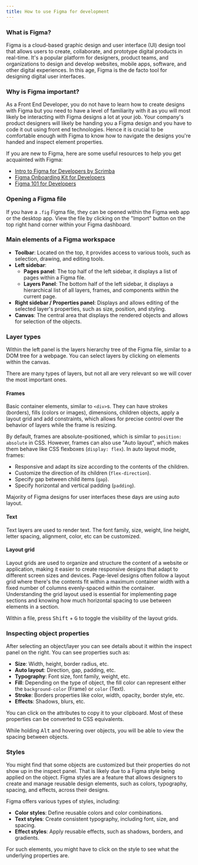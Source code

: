 ```yaml
---
title: How to use Figma for development
---
```


### What is Figma?

Figma is a cloud-based graphic design and user interface (UI) design tool that allows users to create, collaborate, and prototype digital products in real-time. It's a popular platform for designers, product teams, and organizations to design and develop websites, mobile apps, software, and other digital experiences. In this age, Figma is the de facto tool for designing digital user interfaces.

### Why is Figma important?

As a Front End Developer, you do not have to learn how to create designs with Figma but you need to have a level of familiarity with it as you will most likely be interacting with Figma designs a lot at your job. Your company's product designers will likely be handing you a Figma design and you have to code it out using front end technologies. Hence it is crucial to be comfortable enough with Figma to know how to navigate the designs you're handed and inspect element properties.

If you are new to Figma, here are some useful resources to help you get acquainted with Figma:

- [Intro to Figma for Developers by Scrimba](https://www.youtube.com/watch?v=fZ-OU_7aBv4)
- [Figma Onboarding Kit for Developers](https://www.figma.com/community/file/1202517341060356377)
- [Figma 101 for Developers](https://www.figma.com/community/file/1199577674592933191)

### Opening a Figma file

If you have a `.fig` Figma file, they can be opened within the Figma web app or the desktop app. View the file by clicking on the "Import" button on the top right hand corner within your Figma dashboard.

### Main elements of a Figma workspace

- **Toolbar**: Located on the top, it provides access to various tools, such as selection, drawing, and editing tools.
- **Left sidebar**:
  - **Pages panel**: The top half of the left sidebar, it displays a list of pages within a Figma file.
  - **Layers Panel**: The bottom half of the left sidebar, it displays a hierarchical list of all layers, frames, and components within the current page.
- **Right sidebar / Properties panel**: Displays and allows editing of the selected layer's properties, such as size, position, and styling.
- **Canvas**: The central area that displays the rendered objects and allows for selection of the objects.

### Layer types

Within the left panel is the layers hierarchy tree of the Figma file, similar to a DOM tree for a webpage. You can select layers by clicking on elements within the canvas.

There are many types of layers, but not all are very relevant so we will cover the most important ones.

#### Frames

Basic container elements, similar to `<div>`s. They can have strokes (borders), fills (colors or images), dimensions, children objects, apply a layout grid and add constraints, which allows for precise control over the behavior of layers while the frame is resizing.

By default, frames are absolute-positioned, which is similar to `position: absolute` in CSS. However, frames can also use "Auto layout", which makes them behave like CSS flexboxes (`display: flex`). In auto layout mode, frames:

- Responsive and adapt its size according to the contents of the children.
- Customize the direction of its children (`flex-direction`).
- Specify gap between child items (`gap`).
- Specify horizontal and vertical padding (`padding`).

Majority of Figma designs for user interfaces these days are using auto layout.

#### Text

Text layers are used to render text. The font family, size, weight, line height, letter spacing, alignment, color, etc can be customized.

#### Layout grid

Layout grids are used to organize and structure the content of a website or application, making it easier to create responsive designs that adapt to different screen sizes and devices. Page-level designs often follow a layout grid where there's the contents fit within a maximum container width with a fixed number of columns evenly-spaced within the container. Understanding the grid layout used is essential for implementing page sections and knowing how much horizontal spacing to use between elements in a section.

Within a file, press <kbd>Shift</kbd> + <kbd>G</kbd> to toggle the visibility of the layout grids.

### Inspecting object properties

After selecting an object/layer you can see details about it within the inspect panel on the right. You can see properties such as:

- **Size**: Width, height, border radius, etc.
- **Auto layout**: Direction, gap, padding, etc.
- **Typography**: Font size, font family, weight, etc.
- **Fill**: Depending on the type of object, the fill color can represent either the `background-color` (Frame) or `color` (Text).
- **Stroke**: Borders properties like color, width, opacity, border style, etc.
- **Effects**: Shadows, blurs, etc.

You can click on the attributes to copy it to your clipboard. Most of these properties can be converted to CSS equivalents.

While holding <kbd>Alt</kbd> and hovering over objects, you will be able to view the spacing between objects.

### Styles

You might find that some objects are customized but their properties do not show up in the inspect panel. That is likely due to a Figma style being applied on the object. Figma styles are a feature that allows designers to create and manage reusable design elements, such as colors, typography, spacing, and effects, across their designs.

Figma offers various types of styles, including:

- **Color styles**: Define reusable colors and color combinations.
- **Text styles**: Create consistent typography, including font, size, and spacing.
- **Effect styles**: Apply reusable effects, such as shadows, borders, and gradients.

For such elements, you might have to click on the style to see what the underlying properties are.
